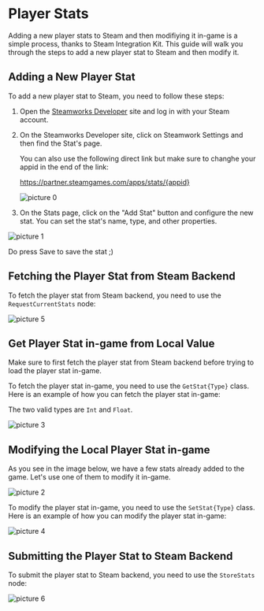 
# Player Stats

Adding a new player stats to Steam and then modifiying it in-game is a simple process, thanks to Steam Integration Kit. This guide will walk you through the steps to add a new player stat to Steam and then modify it.

## Adding a New Player Stat

To add a new player stat to Steam, you need to follow these steps:

1. Open the [Steamworks Developer](https://partner.steamgames.com/apps) site and log in with your Steam account.

2. On the Steamworks Developer site, click on Steamwork Settings and then find the Stat's page. 
   
   You can also use the following direct link but make sure to changhe your appid in the end of the link:
   
   https://partner.steamgames.com/apps/stats/{appid}

   ![picture 0](../../images/87adc93d9faf89c7f4be5d6bd27acb85acb7b9adf9e94dddbd19d2a3b2a31373.png)  



3. On the Stats page, click on the "Add Stat" button and configure the new stat. You can set the stat's name, type, and other properties.

![picture 1](../../images/393bbfaeece6f28bf0e194daf44b9932004b017d1297c3cdfc02517604c3b7f7.png)  

Do press Save to save the stat ;)

## Fetching the Player Stat from Steam Backend

To fetch the player stat from Steam backend, you need to use the `RequestCurrentStats` node:

![picture 5](../../images/314cd9506c86e6df77521989edca1e7d9ff550dccefdfa4f050fdb81678c52ea.png)  


## Get Player Stat in-game from Local Value

<Callout type="info">
  Make sure to first fetch the player stat from Steam backend before trying to load the player stat in-game.
</Callout>

To fetch the player stat in-game, you need to use the `GetStat{Type}` class. Here is an example of how you can fetch the player stat in-game:

The two valid types are `Int` and `Float`.

![picture 3](../../images/0cf2a4a839f8cd6346f7b7e96872c2daa2efa21b3ef28d89dbb6292960953a88.png)  

## Modifying the Local Player Stat in-game

As you see in the image below, we have a few stats already added to the game. Let's use one of them to modify it in-game.

![picture 2](../../images/a76c84da88acd0cf357ce1891fd9fc0e980c27e747602edee123062acf7919c9.png)  

To modify the player stat in-game, you need to use the `SetStat{Type}` class. Here is an example of how you can modify the player stat in-game:

![picture 4](../../images/02a4394bcf2f08a386c570afc4497a520ff7715128b48ba4e618137f9ec81403.png)  

## Submitting the Player Stat to Steam Backend

To submit the player stat to Steam backend, you need to use the `StoreStats` node:

![picture 6](../../images/138a24574fa915696d73e2ab9d3ecf17390e92c4e6f02dea0abec512d80b5f80.png)  
